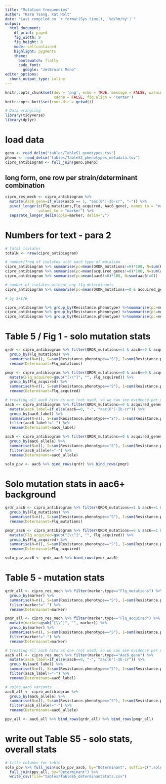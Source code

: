 ```yaml
---
title: "Mutation frequencies"
author: "Kara Tsang, Kat Holt"
date: "Last compiled on `r format(Sys.time(), '%d/%m/%y')`"
output: 
  html_document: 
    df_print: paged
    fig_width: 9
    fig_height: 8
    mode: selfcontained
    highlight: pygments
    theme: 
      bootswatch: flatly
      code_font:
        google: "JetBrains Mono"
editor_options: 
  chunk_output_type: inline
---
```


```{=html}
<style type="text/css">
.main-container {
  max-width: 1600px !important;
  margin-left: auto;
  margin-right: auto;
}
</style>
```

```r
knitr::opts_chunk$set(dev = 'png', echo = TRUE, message = FALSE, warning = FALSE,
                      cache = FALSE, fig.align = 'center')
knitr::opts_knit$set(root.dir = getwd())

# Data wrangling
library(tidyverse)
library(dplyr)
```

# load data
``` r
geno <- read_delim("tables/TableS1_genotypes.tsv")
pheno <- read_delim("tables/TableS2_phenotypes_metadata.tsv")
cipro_antibiogram <- full_join(geno,pheno)

```


## long form, one row per strain/determinant combination
``` r
cipro_res_mech <- cipro_antibiogram %>%
  mutate(Aac6_gene=if_else(aac6 == 1, "aac(6')-Ib-cr", "-")) %>%
  pivot_longer(c(Flq_mutations,Flq_acquired, Aac6_gene), names_to = "marker.type", 
               values_to = "marker") %>%
  separate_longer_delim(cols=marker, delim=";")
```

# Numbers for text - para 2
``` r
# total isolates
totalN <- nrow(cipro_antibiogram)

# number/freq of isolates with each type of mutation
cipro_antibiogram %>% summarise(pc=mean(QRDR_mutations!=0)*100, N=sum(QRDR_mutations!=0))
cipro_antibiogram %>% summarise(pc=mean(acquired_genes!=0)*100, N=sum(acquired_genes!=0))
cipro_antibiogram %>% summarise(pc=mean(aac6!=0)*100, N=sum(aac6!=0))

# number of isolates without any flq determinants
cipro_antibiogram %>% summarise(pc=mean(QRDR_mutations==0 & acquired_genes==0 &aac6==0)*100, N=sum(QRDR_mutations==0 & acquired_genes==0 &aac6==0))

# by S/I/R

cipro_antibiogram %>% group_by(Resistance.phenotype) %>%summarise(pc=mean(QRDR_mutations!=0)*100, N=sum(QRDR_mutations!=0))
cipro_antibiogram %>% group_by(Resistance.phenotype) %>%summarise(pc=mean(acquired_genes!=0)*100, N=sum(acquired_genes!=0))
cipro_antibiogram %>% group_by(Resistance.phenotype) %>%summarise(pc=mean(aac6!=0)*100, N=sum(aac6!=0))

```

# Table 5 / Fig 1 - solo mutation stats
``` r
qrdr <- cipro_antibiogram %>% filter(QRDR_mutations==1 & aac6==0 & acquired_genes==0) %>% 
  group_by(Flq_mutations) %>% 
  summarise(N=n(), S=sum(Resistance.phenotype=="S"), I=sum(Resistance.phenotype=="I"), R=sum(resistant), NWT=sum(nonWT_binary), R_PPV=mean(resistant), NWT_PPV=mean(nonWT_binary)) %>%
  rename(Determinant=Flq_mutations)

pmqr <- cipro_antibiogram %>% filter(QRDR_mutations==0 & aac6==0 & acquired_genes==1) %>% 
  mutate(Flq_acquired=gsub("[\\^]", "", Flq_acquired)) %>%
  group_by(Flq_acquired) %>% 
  summarise(N=n(), S=sum(Resistance.phenotype=="S"), I=sum(Resistance.phenotype=="I"), R=sum(resistant), NWT=sum(nonWT_binary), R_PPV=mean(resistant), NWT_PPV=mean(nonWT_binary)) %>%
  rename(Determinant=Flq_acquired)

# treating all aac6 hits as one (not used, so we can see evidence per variant)
aac6 <- cipro_antibiogram %>% filter(QRDR_mutations==0 & acquired_genes==0) %>% 
  mutate(aac6_label=if_else(aac6==0, "-", "aac(6')-Ib-cr")) %>%
  group_by(aac6_label) %>% 
  summarise(N=n(), S=sum(Resistance.phenotype=="S"), I=sum(Resistance.phenotype=="I"), R=sum(resistant), NWT=sum(nonWT_binary), R_PPV=mean(resistant), NWT_PPV=mean(nonWT_binary)) %>%
  filter(aac6_label!="-") %>%
  rename(Determinant=aac6_label)

aac6 <- cipro_antibiogram %>% filter(QRDR_mutations==0 & acquired_genes==0 & aac6==1) %>% 
  group_by(aac6_allele) %>% 
  summarise(N=n(), S=sum(Resistance.phenotype=="S"), I=sum(Resistance.phenotype=="I"), R=sum(resistant), NWT=sum(nonWT_binary), R_PPV=mean(resistant), NWT_PPV=mean(nonWT_binary)) %>%
  filter(aac6_allele!="-") %>%
  rename(Determinant=aac6_allele)

solo_ppv <- aac6 %>% bind_rows(qrdr) %>% bind_rows(pmqr)
```

# Solo mutation stats in aac6+ background
``` r
qrdr_aac6 <- cipro_antibiogram %>% filter(QRDR_mutations==1 & aac6==1 & acquired_genes==0) %>% 
  group_by(Flq_mutations) %>% 
  summarise(N=n(), S=sum(Resistance.phenotype=="S"), I=sum(Resistance.phenotype=="I"), R=sum(resistant), NWT=sum(nonWT_binary), R_PPV=mean(resistant), NWT_PPV=mean(nonWT_binary)) %>%
  rename(Determinant=Flq_mutations)

pmqr_aac6 <- cipro_antibiogram %>% filter(QRDR_mutations==0 & aac6==1 & acquired_genes==1) %>% 
  mutate(Flq_acquired=gsub("[\\^]", "", Flq_acquired)) %>%
  group_by(Flq_acquired) %>% 
  summarise(N=n(), S=sum(Resistance.phenotype=="S"), I=sum(Resistance.phenotype=="I"), R=sum(resistant), NWT=sum(nonWT_binary), R_PPV=mean(resistant), NWT_PPV=mean(nonWT_binary)) %>%
  rename(Determinant=Flq_acquired)

solo_ppv_aac6 <- qrdr_aac6 %>% bind_rows(pmqr_aac6)
```


# Table 5 - mutation stats
``` r
qrdr_all <- cipro_res_mech %>% filter(marker.type=="Flq_mutations") %>%
  group_by(marker) %>% 
  summarise(N=n(), S=sum(Resistance.phenotype=="S"), I=sum(Resistance.phenotype=="I"), R=sum(resistant), NWT=sum(nonWT_binary), R_PPV=mean(resistant), NWT_PPV=mean(nonWT_binary)) %>%
  filter(marker!="-") %>%
  rename(Determinant=marker)

pmqr_all <- cipro_res_mech %>% filter(marker.type=="Flq_acquired") %>%
  mutate(marker=gsub("[\\^]", "", marker)) %>%
  group_by(marker) %>% 
  summarise(N=n(), S=sum(Resistance.phenotype=="S"), I=sum(Resistance.phenotype=="I"), R=sum(resistant), NWT=sum(nonWT_binary), R_PPV=mean(resistant), NWT_PPV=mean(nonWT_binary)) %>%
  filter(marker!="-") %>%
  rename(Determinant=marker)

# treating all aac6 hits as one (not used, so we can see evidence per variant)
aac6_all <- cipro_res_mech %>% filter(marker.type=="Aac6_gene") %>%
  mutate(aac6_label=if_else(aac6==0, "-", "aac(6')-Ib-cr")) %>%
  group_by(aac6_label) %>% 
  summarise(N=n(), S=sum(Resistance.phenotype=="S"), I=sum(Resistance.phenotype=="I"), R=sum(resistant), NWT=sum(nonWT_binary), R_PPV=mean(resistant), NWT_PPV=mean(nonWT_binary)) %>%
  filter(aac6_label!="-") %>%
  rename(Determinant=aac6_label)

# using aac6 variants
aac6_all <- cipro_antibiogram %>%
  group_by(aac6_allele) %>% 
  summarise(N=n(), S=sum(Resistance.phenotype=="S"), I=sum(Resistance.phenotype=="I"), R=sum(resistant), NWT=sum(nonWT_binary), R_PPV=mean(resistant), NWT_PPV=mean(nonWT_binary)) %>%
  filter(aac6_allele!="-") %>%
  rename(Determinant=aac6_allele)

ppv_all <- aac6_all %>% bind_rows(qrdr_all) %>% bind_rows(pmqr_all)
```

# write out Table S5 - solo stats, overall stats
``` r
# title columns for table
solo_ppv %>% full_join(solo_ppv_aac6, by="Determinant", suffix=c(".solo", ".soloAac6")) %>% 
  full_join(ppv_all, by="Determinant") %>%
  write_csv(file="tables/TableS5_determinantStats.csv")
```
